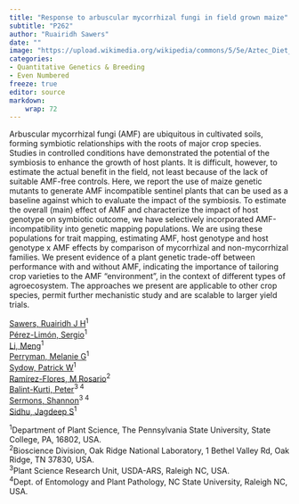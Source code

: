```yaml
---
title: "Response to arbuscular mycorrhizal fungi in field grown maize"
subtitle: "P262"
author: "Ruairidh Sawers"
date: ""
image: "https://upload.wikimedia.org/wikipedia/commons/5/5e/Aztec_Diet_Basket_of_Corn_%289755332575%29.jpg"
categories: 
- Quantitative Genetics & Breeding
- Even Numbered
freeze: true
editor: source
markdown: 
    wrap: 72
---
```


Arbuscular mycorrhizal fungi (AMF) are ubiquitous in cultivated soils, forming symbiotic relationships with the roots of major crop species. Studies in controlled conditions have demonstrated the potential of the symbiosis to enhance the growth of host plants. It is difficult, however, to estimate the actual benefit in the field, not least because of the lack of suitable AMF-free controls. Here, we report the use of maize genetic mutants to generate AMF incompatible sentinel plants that can be used as a baseline against which to evaluate the impact of the symbiosis. To estimate the overall (main) effect of AMF and characterize the impact of host genotype on symbiotic outcome, we have selectively incorporated AMF-incompatibility into genetic mapping populations. We are using these populations for trait mapping, estimating AMF, host genotype and host genotype x AMF effects by comparison of mycorrhizal and non-mycorrhizal families. We present evidence of a plant genetic trade-off between performance with and without AMF, indicating the importance of tailoring crop varieties to the AMF “environment”, in the context of different types of agroecosystem. The approaches we present are applicable to other crop species, permit further mechanistic study and are scalable to larger yield trials.

<a href='mailto:rjs6686@psu.edu'>Sawers, Ruairidh J H</a><sup>1</sup><br><a href='mailto:sjp6181@psu.edu'>Pérez-Limón, Sergio</a><sup>1</sup><br><a href='mailto:mul826@psu.edu'>Li, Meng</a><sup>1</sup><br><a href='mailto:mpm5587@psu.edu'>Perryman, Melanie G</a><sup>1</sup><br><a href='mailto:pws5408@psu.edu'>Sydow, Patrick W</a><sup>1</sup><br><a href='mailto:ramirezflomd@ornl.gov'>Ramírez-Flores, M Rosario</a><sup>2</sup><br><a href='mailto:pjbalint@ncsu.edu'>Balint-Kurti, Peter</a><sup>3 4</sup><br><a href='mailto:smsermon@ncsu.edu'>Sermons, Shannon</a><sup>3 4</sup><br><a href='mailto:jzs806@psu.edu'>Sidhu, Jagdeep S</a><sup>1</sup><br>

<sup>1</sup>Department of Plant Science, The Pennsylvania State University, State College, PA, 16802, USA.<br><sup>2</sup>Bioscience Division, Oak Ridge National Laboratory, 1 Bethel Valley Rd, Oak Ridge, TN 37830, USA.<br><sup>3</sup>Plant Science Research Unit, USDA-ARS, Raleigh NC, USA.<br><sup>4</sup>Dept. of Entomology and Plant Pathology, NC State University, Raleigh NC, USA.<br>